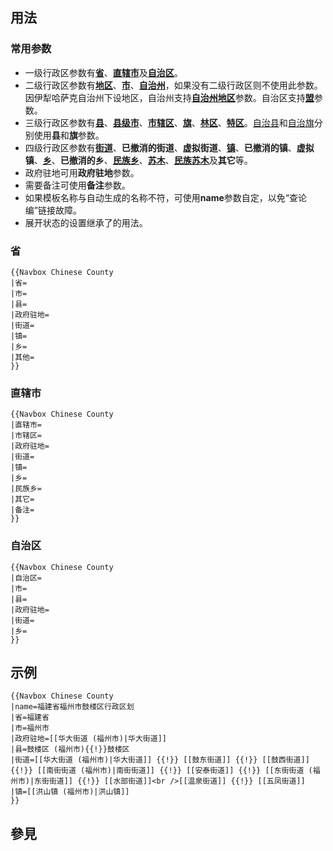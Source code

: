 <includeonly><!-- 在這裡加入模板的保護標識 --></includeonly><noinclude>{{template doc page viewed directly}}</noinclude>
<!-- 在本行下編輯模板說明 -->

== 用法 ==

=== 常用参数 ===
*一级行政区参数有'''[[中国一级行政区|省]]'''、'''[[直辖市]]'''及'''[[自治区]]'''。
*二级行政区参数有'''[[地区行政公署|地区]]'''、'''[[地级市|市]]'''、'''[[自治州]]'''，如果没有二级行政区则不使用此参数。因伊犁哈萨克自治州下设地区，自治州支持'''[[地区行政公署|自治州地区]]'''参数。自治区支持'''[[盟]]'''参数。
*三级行政区参数有'''[[县]]'''、'''[[县级市]]'''、'''[[市辖区]]'''、'''[[旗 (行政区划)|旗]]'''、'''[[林区 (中华人民共和国县级行政区)|林区]]'''、'''[[特区 (中华人民共和国县级行政区)|特区]]'''。[[自治县]]和[[自治旗]]分别使用'''县'''和'''旗'''参数。
*四级行政区参数有'''[[街道办事处|街道]]'''、'''已撤消的街道'''、'''虚拟街道'''、'''[[镇]]'''、'''已撤消的镇'''、'''虚拟镇'''、'''[[乡级行政区|乡]]'''、'''已撤消的乡'''、'''[[民族乡]]'''、'''[[苏木 (行政区划)|苏木]]'''、'''[[苏木 (行政区划)|民族苏木]]'''及'''其它'''等。
*政府驻地可用'''政府驻地'''参数。
*需要备注可使用'''备注'''参数。
*如果模板名称与自动生成的名称不符，可使用'''name'''参数自定，以免“查论编”链接故障。
*展开状态的设置继承了{{tl|Navbox}}的用法。

=== 省 ===
<pre>
{{Navbox Chinese County
|省=
|市=
|县=
|政府驻地=
|街道=
|镇=
|乡=
|其他=
}}
</pre>

=== 直辖市 ===
<pre>
{{Navbox Chinese County
|直辖市=
|市辖区=
|政府驻地=
|街道=
|镇=
|乡=
|民族乡=
|其它=
|备注=
}}
</pre>

=== 自治区 ===
<pre>
{{Navbox Chinese County
|自治区=
|市=
|县=
|政府驻地=
|街道=
|乡=
}}
</pre>

== 示例 ==
<pre>
{{Navbox Chinese County
|name=福建省福州市鼓楼区行政区划
|省=福建省
|市=福州市
|政府驻地=[[华大街道 (福州市)|华大街道]]
|县=鼓楼区 (福州市){{!}}鼓楼区
|街道=[[华大街道 (福州市)|华大街道]] {{!}} [[鼓东街道]] {{!}} [[鼓西街道]] {{!}} [[南街街道 (福州市)|南街街道]] {{!}} [[安泰街道]] {{!}} [[东街街道 (福州市)|东街街道]] {{!}} [[水部街道]]<br />[[温泉街道]] {{!}} [[五凤街道]]
|镇=[[洪山镇 (福州市)|洪山镇]]
}}
</pre>
{{福建省福州市鼓楼区行政区划}}

== 參見 ==

<includeonly>
<!-- 本行下加入模板的分類 -->

<!-- 本行下加入模板的跨語言鏈接 -->

</includeonly>